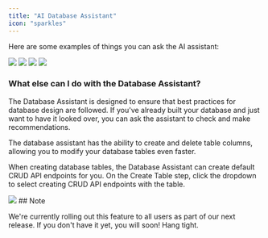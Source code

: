 ```yaml
---
title: "AI Database Assistant"
icon: "sparkles"
---
```


<Steps>
<Step title="Click the Database Assistant button anywhere inside the database." />
<Step title="Ask a question or provide instructions to the AI assistant.">

Here are some examples of things you can ask the AI assistant:

<Frame caption="">
  <img src="/images/a4488942-image.jpeg" />
</Frame>

<Frame caption="">
  <img src="/images/6ee964d6-image.jpeg" />
</Frame>

<Frame caption="">
  <img src="/images/b02dc0be-image.jpeg" />
</Frame>

</Step>
<Step title="The suggestion(s) will be provided in a specific order. Step through each suggestion as you see fit and apply it by clicking Update Schema.">

<Frame caption="">
  <img src="/images/d9101a13-image.jpeg" />
</Frame>
</Step>
</Steps>


### What else can I do with the Database Assistant?

<Steps>
<Step title="Ask it to critique your database design">

The Database Assistant is designed to ensure that best practices for database design are followed. If you've already built your database and just want to have it looked over, you can ask the assistant to check and make recommendations.

</Step>
<Step title="Modify existing schema faster">

The database assistant has the ability to create and delete table columns, allowing you to modify your database tables even faster.

</Step>
<Step title="Create default Auto-generated APIs">

When creating database tables, the Database Assistant can create default CRUD API endpoints for you. On the Create Table step, click the dropdown to select creating CRUD API endpoints with the table. 

<Frame caption="">
  <img src="/images/cbf6af03-image.jpeg" />
</Frame>
</Step>
</Steps>

<Check>
## Note

We're currently rolling out this feature to all users as part of our next release. If you don't have it yet, you will soon! Hang tight.
</Check>

